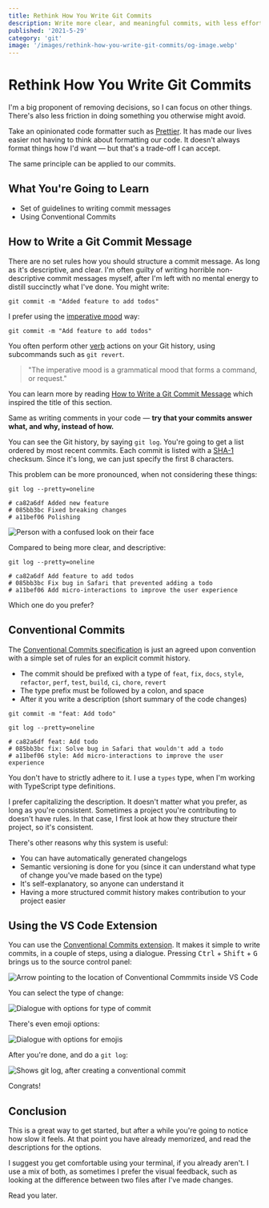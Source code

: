 ```yaml
---
title: Rethink How You Write Git Commits
description: Write more clear, and meaningful commits, with less effort
published: '2021-5-29'
category: 'git'
image: '/images/rethink-how-you-write-git-commits/og-image.webp'
---
```


# Rethink How You Write Git Commits

I'm a big proponent of removing decisions, so I can focus on other things. There's also less friction in doing something you otherwise might avoid.

Take an opinionated code formatter such as [Prettier](https://prettier.io/). It has made our lives easier not having to think about formatting our code. It doesn't always format things how I'd want — but that's a trade-off I can accept.

The same principle can be applied to our commits.

## What You're Going to Learn

- Set of guidelines to writing commit messages
- Using Conventional Commits

## How to Write a Git Commit Message

There are no set rules how you should structure a commit message. As long as it's descriptive, and clear. I'm often guilty of writing horrible non-descriptive commit messages myself, after I'm left with no mental energy to distill succinctly what I've done. You might write:

```shell:terminal
git commit -m "Added feature to add todos"
```

I prefer using the [imperative mood](https://en.wikipedia.org/wiki/Imperative_mood) way:

```shell:terminal
git commit -m "Add feature to add todos"
```

You often perform other [verb](https://en.wikipedia.org/wiki/Verb) actions on your Git history, using subcommands such as `git revert`.

> "The imperative mood is a grammatical mood that forms a command, or request."

You can learn more by reading [How to Write a Git Commit Message](https://chris.beams.io/posts/git-commit/) which inspired the title of this section.

Same as writing comments in your code — **try that your commits answer what, and why, instead of how.**

You can see the Git history, by saying `git log`. You're going to get a list ordered by most recent commits. Each commit is listed with a [SHA-1](https://en.wikipedia.org/wiki/SHA-1) checksum. Since it's long, we can just specify the first 8 characters.

This problem can be more pronounced, when not considering these things:

```shell:terminal
git log --pretty=oneline

# ca82a6df Added new feature
# 085bb3bc Fixed breaking changes
# a11bef06 Polishing
```

<Image
  height={247}
  width={270}
  src="/images/rethink-how-you-write-git-commits/confused.webp"
  alt="Person with a confused look on their face"
  inline={true}
/>

Compared to being more clear, and descriptive:

```shell:terminal
git log --pretty=oneline

# ca82a6df Add feature to add todos
# 085bb3bc Fix bug in Safari that prevented adding a todo
# a11bef06 Add micro-interactions to improve the user experience
```

Which one do you prefer?

## Conventional Commits

The [Conventional Commits specification](https://www.conventionalcommits.org/en/v1.0.0/) is just an agreed upon convention with a simple set of rules for an explicit commit history.

- The commit should be prefixed with a type of `feat`, `fix`, `docs`, `style`, `refactor`, `perf`, `test`, `build`, `ci`, `chore`, `revert`
- The type prefix must be followed by a colon, and space
- After it you write a description (short summary of the code changes)

```shell:terminal
git commit -m "feat: Add todo"
```

```shell:terminal
git log --pretty=oneline

# ca82a6df feat: Add todo
# 085bb3bc fix: Solve bug in Safari that wouldn't add a todo
# a11bef06 style: Add micro-interactions to improve the user experience
```

You don't have to strictly adhere to it. I use a `types` type, when I'm working with TypeScript type definitions.

I prefer capitalizing the description. It doesn't matter what you prefer, as long as you're consistent. Sometimes a project you're contributing to doesn't have rules. In that case, I first look at how they structure their project, so it's consistent.

There's other reasons why this system is useful:

- You can have automatically generated changelogs
- Semantic versioning is done for you (since it can understand what type of change you've made based on the type)
- It's self-explanatory, so anyone can understand it
- Having a more structured commit history makes contribution to your project easier

## Using the VS Code Extension

You can use the [Conventional Commits extension](https://marketplace.visualstudio.com/items?itemName=vivaxy.vscode-conventional-commits). It makes it simple to write commits, in a couple of steps, using a dialogue. Pressing <kbd>Ctrl</kbd> + <kbd>Shift</kbd> + <kbd>G</kbd> brings us to the source control panel:

<Image
  height={163}
  width={368}
  src="/images/rethink-how-you-write-git-commits/git.png"
  alt="Arrow pointing to the location of Conventional Commmits inside VS Code"
  inline={true}
/>

You can select the type of change:

<Image
  height={388}
  width={678}
  src="/images/rethink-how-you-write-git-commits/options.png"
  alt="Dialogue with options for type of commit"
/>

There's even emoji options:

<Image
  height={389}
  width={686}
  src="/images/rethink-how-you-write-git-commits/gitmoji.png"
  alt="Dialogue with options for emojis"
/>

After you're done, and do a `git log`:

<Image
  height={188}
  width={678}
  src="/images/rethink-how-you-write-git-commits/commit.png"
  alt="Shows git log, after creating a conventional commit"
/>

Congrats!

## Conclusion

This is a great way to get started, but after a while you're going to notice how slow it feels. At that point you have already memorized, and read the descriptions for the options.

I suggest you get comfortable using your terminal, if you already aren't. I use a mix of both, as sometimes I prefer the visual feedback, such as looking at the difference between two files after I've made changes.

Read you later.
